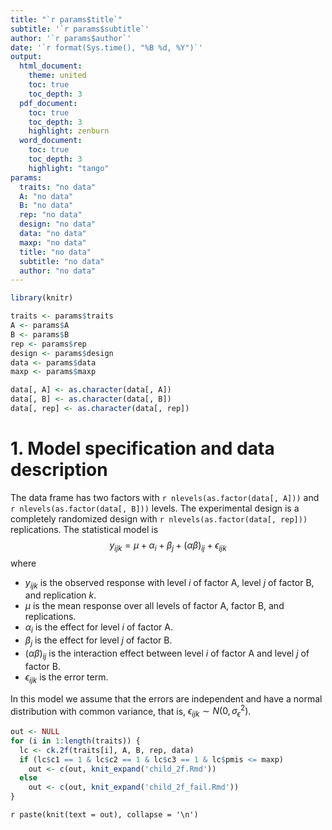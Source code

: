 ```yaml
---
title: "`r params$title`"
subtitle: '`r params$subtitle`'
author: '`r params$author`'
date: '`r format(Sys.time(), "%B %d, %Y")`'
output: 
  html_document:
    theme: united
    toc: true
    toc_depth: 3
  pdf_document:
    toc: true
    toc_depth: 3
    highlight: zenburn
  word_document:
    toc: true
    toc_depth: 3
    highlight: "tango"
params:
  traits: "no data"
  A: "no data"
  B: "no data"
  rep: "no data"
  design: "no data"
  data: "no data"
  maxp: "no data"
  title: "no data"
  subtitle: "no data"
  author: "no data"
---
```


```r
library(knitr)

traits <- params$traits
A <- params$A
B <- params$B
rep <- params$rep
design <- params$design
data <- params$data
maxp <- params$maxp

data[, A] <- as.character(data[, A])
data[, B] <- as.character(data[, B])
data[, rep] <- as.character(data[, rep])
```

# 1. Model specification and data description

The data frame has two factors with `r nlevels(as.factor(data[, A]))` and `r nlevels(as.factor(data[, B]))` levels. The experimental design is a completely randomized design with `r nlevels(as.factor(data[, rep]))` replications. The statistical model is
$$
y_{ijk} = \mu + \alpha_i + \beta_j + (\alpha\beta)_{ij} + \epsilon_{ijk}
$$
where

* $y_{ijk}$ is the observed response with level $i$ of factor A, level $j$ of factor B, and replication $k$.
* $\mu$ is the mean response over all levels of factor A, factor B, and replications.
* $\alpha_i$ is the effect for level $i$ of factor A.
* $\beta_j$ is the effect for level $j$ of factor B.
* $(\alpha\beta)_{ij}$ is the interaction effect between level $i$ of factor A and level $j$ of factor B.
* $\epsilon_{ijk}$ is the error term.

In this model we assume that the errors are independent and have a normal distribution with common variance, that is, $\epsilon_{ijk} \sim N(0,\sigma_{\epsilon}^2)$.

```r
out <- NULL
for (i in 1:length(traits)) {
  lc <- ck.2f(traits[i], A, B, rep, data)
  if (lc$c1 == 1 & lc$c2 == 1 & lc$c3 == 1 & lc$pmis <= maxp)
    out <- c(out, knit_expand('child_2f.Rmd'))
  else
    out <- c(out, knit_expand('child_2f_fail.Rmd'))
}
```

`r paste(knit(text = out), collapse = '\n')`
